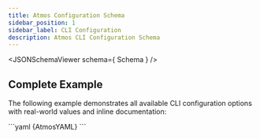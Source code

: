 ```yaml
---
title: Atmos Configuration Schema
sidebar_position: 1
sidebar_label: CLI Configuration
description: Atmos CLI Configuration Schema
---
```


<JSONSchemaViewer schema={ Schema } />

## Complete Example

The following example demonstrates all available CLI configuration options with real-world values and inline documentation:

<File title="atmos.yaml">
```yaml
{AtmosYAML}
```
</File>
